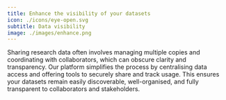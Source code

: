 ```yaml
---
title: Enhance the visibility of your datasets
icon: ./icons/eye-open.svg
subtitle: Data visibility
image: ./images/enhance.png
---
```


Sharing research data often involves managing multiple copies and coordinating with collaborators, which can obscure clarity and transparency. Our platform simplifies the process by centralising data access and offering tools to securely share and track usage. This ensures your datasets remain easily discoverable, well-organised, and fully transparent to collaborators and stakeholders.